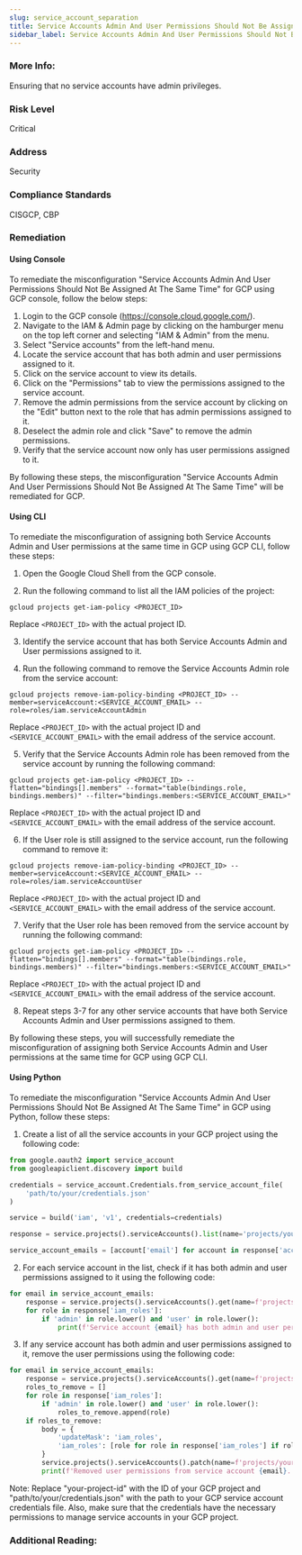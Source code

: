```yaml
---
slug: service_account_separation
title: Service Accounts Admin And User Permissions Should Not Be Assigned At The Same Time
sidebar_label: Service Accounts Admin And User Permissions Should Not Be Assigned At The Same Time
---
```


### More Info:

Ensuring that no service accounts have admin privileges.

### Risk Level

Critical

### Address

Security

### Compliance Standards

CISGCP, CBP

### Remediation

#### Using Console

To remediate the misconfiguration "Service Accounts Admin And User Permissions Should Not Be Assigned At The Same Time" for GCP using GCP console, follow the below steps:

1. Login to the GCP console (https://console.cloud.google.com/).
2. Navigate to the IAM & Admin page by clicking on the hamburger menu on the top left corner and selecting "IAM & Admin" from the menu.
3. Select "Service accounts" from the left-hand menu.
4. Locate the service account that has both admin and user permissions assigned to it.
5. Click on the service account to view its details.
6. Click on the "Permissions" tab to view the permissions assigned to the service account.
7. Remove the admin permissions from the service account by clicking on the "Edit" button next to the role that has admin permissions assigned to it.
8. Deselect the admin role and click "Save" to remove the admin permissions.
9. Verify that the service account now only has user permissions assigned to it.

By following these steps, the misconfiguration "Service Accounts Admin And User Permissions Should Not Be Assigned At The Same Time" will be remediated for GCP.

#### Using CLI

To remediate the misconfiguration of assigning both Service Accounts Admin and User permissions at the same time in GCP using GCP CLI, follow these steps:

1. Open the Google Cloud Shell from the GCP console.

2. Run the following command to list all the IAM policies of the project:

```
gcloud projects get-iam-policy <PROJECT_ID>
```

Replace `<PROJECT_ID>` with the actual project ID.

3. Identify the service account that has both Service Accounts Admin and User permissions assigned to it.

4. Run the following command to remove the Service Accounts Admin role from the service account:

```
gcloud projects remove-iam-policy-binding <PROJECT_ID> --member=serviceAccount:<SERVICE_ACCOUNT_EMAIL> --role=roles/iam.serviceAccountAdmin
```

Replace `<PROJECT_ID>` with the actual project ID and `<SERVICE_ACCOUNT_EMAIL>` with the email address of the service account.

5. Verify that the Service Accounts Admin role has been removed from the service account by running the following command:

```
gcloud projects get-iam-policy <PROJECT_ID> --flatten="bindings[].members" --format="table(bindings.role, bindings.members)" --filter="bindings.members:<SERVICE_ACCOUNT_EMAIL>"
```

Replace `<PROJECT_ID>` with the actual project ID and `<SERVICE_ACCOUNT_EMAIL>` with the email address of the service account.

6. If the User role is still assigned to the service account, run the following command to remove it:

```
gcloud projects remove-iam-policy-binding <PROJECT_ID> --member=serviceAccount:<SERVICE_ACCOUNT_EMAIL> --role=roles/iam.serviceAccountUser
```

Replace `<PROJECT_ID>` with the actual project ID and `<SERVICE_ACCOUNT_EMAIL>` with the email address of the service account.

7. Verify that the User role has been removed from the service account by running the following command:

```
gcloud projects get-iam-policy <PROJECT_ID> --flatten="bindings[].members" --format="table(bindings.role, bindings.members)" --filter="bindings.members:<SERVICE_ACCOUNT_EMAIL>"
```

Replace `<PROJECT_ID>` with the actual project ID and `<SERVICE_ACCOUNT_EMAIL>` with the email address of the service account.

8. Repeat steps 3-7 for any other service accounts that have both Service Accounts Admin and User permissions assigned to them.

By following these steps, you will successfully remediate the misconfiguration of assigning both Service Accounts Admin and User permissions at the same time for GCP using GCP CLI.

#### Using Python

To remediate the misconfiguration "Service Accounts Admin And User Permissions Should Not Be Assigned At The Same Time" in GCP using Python, follow these steps:

1. Create a list of all the service accounts in your GCP project using the following code:

```python
from google.oauth2 import service_account
from googleapiclient.discovery import build

credentials = service_account.Credentials.from_service_account_file(
    'path/to/your/credentials.json'
)

service = build('iam', 'v1', credentials=credentials)

response = service.projects().serviceAccounts().list(name='projects/your-project-id').execute()

service_account_emails = [account['email'] for account in response['accounts']]
```

2. For each service account in the list, check if it has both admin and user permissions assigned to it using the following code:

```python
for email in service_account_emails:
    response = service.projects().serviceAccounts().get(name=f'projects/your-project-id/serviceAccounts/{email}').execute()
    for role in response['iam_roles']:
        if 'admin' in role.lower() and 'user' in role.lower():
            print(f'Service account {email} has both admin and user permissions assigned to it.')
```

3. If any service account has both admin and user permissions assigned to it, remove the user permissions using the following code:

```python
for email in service_account_emails:
    response = service.projects().serviceAccounts().get(name=f'projects/your-project-id/serviceAccounts/{email}').execute()
    roles_to_remove = []
    for role in response['iam_roles']:
        if 'admin' in role.lower() and 'user' in role.lower():
            roles_to_remove.append(role)
    if roles_to_remove:
        body = {
            'updateMask': 'iam_roles',
            'iam_roles': [role for role in response['iam_roles'] if role not in roles_to_remove]
        }
        service.projects().serviceAccounts().patch(name=f'projects/your-project-id/serviceAccounts/{email}', body=body).execute()
        print(f'Removed user permissions from service account {email}.')
```

Note: Replace "your-project-id" with the ID of your GCP project and "path/to/your/credentials.json" with the path to your GCP service account credentials file. Also, make sure that the credentials have the necessary permissions to manage service accounts in your GCP project.


### Additional Reading:


